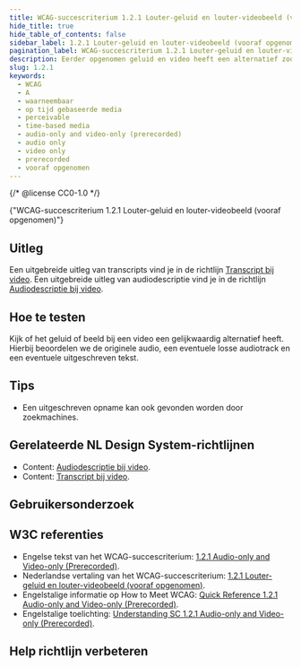 ```yaml
---
title: WCAG-succescriterium 1.2.1 Louter-geluid en louter-videobeeld (vooraf opgenomen)
hide_title: true
hide_table_of_contents: false
sidebar_label: 1.2.1 Louter-geluid en louter-videobeeld (vooraf opgenomen)
pagination_label: WCAG-succescriterium 1.2.1 Louter-geluid en louter-videobeeld (vooraf opgenomen)
description: Eerder opgenomen geluid en video heeft een alternatief zodat iedereen vergelijkbare informatie heeft.
slug: 1.2.1
keywords:
  - WCAG
  - A
  - waarneembaar
  - op tijd gebaseerde media
  - perceivable
  - time-based media
  - audio-only and video-only (prerecorded)
  - audio only
  - video only
  - prerecorded
  - vooraf opgenomen
---
```


{/* @license CC0-1.0 */}


<WcagHeadingGroup level={1} conformanceLevel="Niveau A">
  {"WCAG-succescriterium 1.2.1 Louter-geluid en louter-videobeeld (vooraf opgenomen)"}
</WcagHeadingGroup>

## Uitleg

<Summary />

Een uitgebreide uitleg van transcripts vind je in de richtlijn [Transcript bij video](/richtlijnen/content/video/transcript). Een uitgebreide uitleg van audiodescriptie vind je in de richtlijn [Audiodescriptie bij video](/richtlijnen/content/video/audiodescriptie).

## Hoe te testen

Kijk of het geluid of beeld bij een video een gelijkwaardig alternatief heeft. Hierbij beoordelen we de originele audio, een eventuele losse audiotrack en een eventuele uitgeschreven tekst.

## Tips

- Een uitgeschreven opname kan ook gevonden worden door zoekmachines.

## Gerelateerde NL Design System-richtlijnen

- Content: [Audiodescriptie bij video](/richtlijnen/content/video/audiodescriptie).
- Content: [Transcript bij video](/richtlijnen/content/video/transcript).

## Gebruikersonderzoek

<CTAGebruikersonderzoek />

## W3C referenties

- Engelse tekst van het WCAG-succescriterium: [<span lang="en">1.2.1 Audio-only and Video-only (Prerecorded)</span>](https://www.w3.org/TR/WCAG22/#audio-only-and-video-only-prerecorded).
- Nederlandse vertaling van het WCAG-succescriterium: [1.2.1 Louter-geluid en louter-videobeeld (vooraf opgenomen)](https://www.w3.org/Translations/WCAG22-nl/#audio-only-and-video-only-prerecorded).
- Engelstalige informatie op <span lang="en">How to Meet WCAG</span>: [<span lang="en">Quick Reference 1.2.1 Audio-only and Video-only (Prerecorded)</span>](https://www.w3.org/WAI/WCAG22/quickref/#audio-only-and-video-only-prerecorded).
- Engelstalige toelichting: [<span lang="en">Understanding SC 1.2.1 Audio-only and Video-only (Prerecorded)</span>](https://www.w3.org/WAI/WCAG22/Understanding/audio-only-and-video-only-prerecorded.html).

<SpotlightSection>
  <Markdown omitH1 headinglevel={3}>
    <Disclaimer />
  </Markdown>
</SpotlightSection>

## Help richtlijn verbeteren

<Markdown omitH1 headinglevel={3}>
  <WCAGFooterInfo />
</Markdown>
